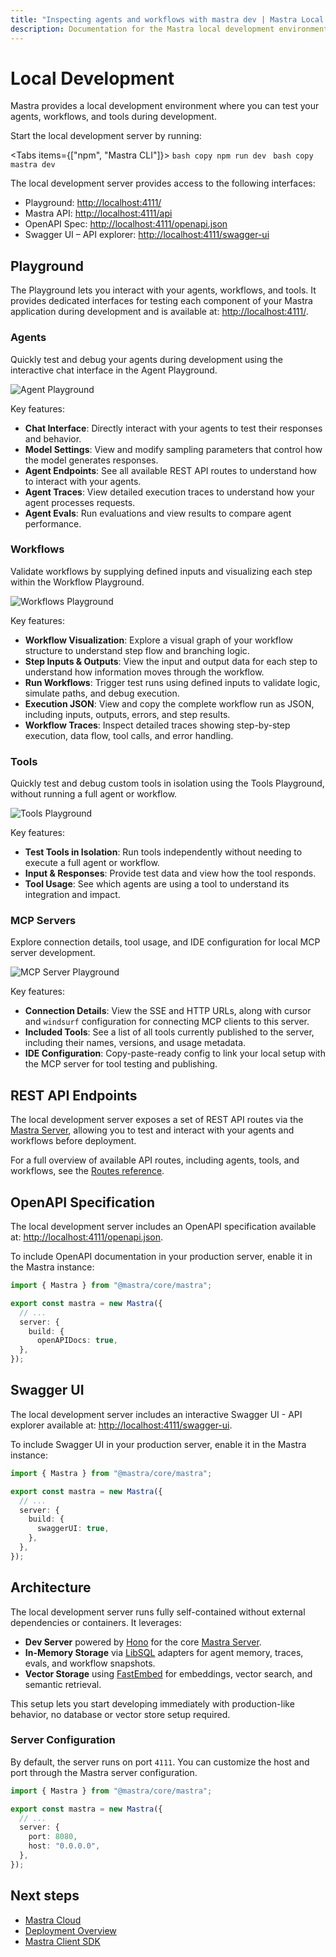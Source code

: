 ```yaml
---
title: "Inspecting agents and workflows with mastra dev | Mastra Local Dev Docs"
description: Documentation for the Mastra local development environment for Mastra applications.
---
```



# Local Development

Mastra provides a local development environment where you can test your agents, workflows, and tools during development.

Start the local development server by running:

<Tabs items={["npm", "Mastra CLI"]}>
  <Tab>
    ```bash copy
    npm run dev
    ```
  </Tab>
  <Tab>
    ```bash copy
    mastra dev
    ```
  </Tab>
</Tabs>

The local development server provides access to the following interfaces:

- Playground: [http://localhost:4111/](http://localhost:4111/)
- Mastra API: [http://localhost:4111/api](http://localhost:4111/api)
- OpenAPI Spec: [http://localhost:4111/openapi.json](http://localhost:4111/openapi.json)
- Swagger UI – API explorer: [http://localhost:4111/swagger-ui](http://localhost:4111/swagger-ui)

## Playground

The Playground lets you interact with your agents, workflows, and tools. It provides dedicated interfaces for testing each component of your Mastra application during development and is available at: [http://localhost:4111/](http://localhost:4111/).

### Agents

Quickly test and debug your agents during development using the interactive chat interface in the Agent Playground.

<Image src="/image/local-dev/local-dev-agents-playground.jpg" alt="Agent Playground" width={1512} height={945} />

Key features:

- **Chat Interface**: Directly interact with your agents to test their responses and behavior.
- **Model Settings**: View and modify sampling parameters that control how the model generates responses.
- **Agent Endpoints**: See all available REST API routes to understand how to interact with your agents.
- **Agent Traces**: View detailed execution traces to understand how your agent processes requests.
- **Agent Evals**: Run evaluations and view results to compare agent performance.

### Workflows

Validate workflows by supplying defined inputs and visualizing each step within the Workflow Playground.

<Image src="/image/local-dev/local-dev-workflow-playground.jpg" alt="Workflows Playground" width={1512} height={945} />

Key features:

- **Workflow Visualization**: Explore a visual graph of your workflow structure to understand step flow and branching logic.
- **Step Inputs & Outputs**: View the input and output data for each step to understand how information moves through the workflow.
- **Run Workflows**: Trigger test runs using defined inputs to validate logic, simulate paths, and debug execution.
- **Execution JSON**: View and copy the complete workflow run as JSON, including inputs, outputs, errors, and step results.
- **Workflow Traces**: Inspect detailed traces showing step-by-step execution, data flow, tool calls, and error handling.

### Tools

Quickly test and debug custom tools in isolation using the Tools Playground, without running a full agent or workflow.

<Image src="/image/local-dev/local-dev-tools-playground.jpg" alt="Tools Playground" width={1512} height={945} />

Key features:

- **Test Tools in Isolation**: Run tools independently without needing to execute a full agent or workflow.
- **Input & Responses**: Provide test data and view how the tool responds.
- **Tool Usage**: See which agents are using a tool to understand its integration and impact.

### MCP Servers

Explore connection details, tool usage, and IDE configuration for local MCP server development.

<Image src="/image/local-dev/local-dev-mcp-server-playground.jpg" alt="MCP Server Playground" width={1512} height={945} />

Key features:

- **Connection Details**: View the SSE and HTTP URLs, along with cursor and `windsurf` configuration for connecting MCP clients to this server.
- **Included Tools**: See a list of all tools currently published to the server, including their names, versions, and usage metadata.
- **IDE Configuration**: Copy-paste-ready config to link your local setup with the MCP server for tool testing and publishing.

## REST API Endpoints

The local development server exposes a set of REST API routes via the [Mastra Server](/docs/deployment/server), allowing you to test and interact with your agents and workflows before deployment.

For a full overview of available API routes, including agents, tools, and workflows, see the [Routes reference](/reference/cli/dev#routes).

## OpenAPI Specification

The local development server includes an OpenAPI specification available at: [http://localhost:4111/openapi.json](http://localhost:4111/openapi.json).

To include OpenAPI documentation in your production server, enable it in the Mastra instance:

```typescript {7} filename="src/mastra/index.ts" showLineNumbers copy
import { Mastra } from "@mastra/core/mastra";

export const mastra = new Mastra({
  // ...
  server: {
    build: {
      openAPIDocs: true,
  },
});
```

## Swagger UI

The local development server includes an interactive Swagger UI - API explorer available at: [http://localhost:4111/swagger-ui](http://localhost:4111/swagger-ui).

To include Swagger UI in your production server, enable it in the Mastra instance:

```typescript {7} filename="src/mastra/index.ts" showLineNumbers copy
import { Mastra } from "@mastra/core/mastra";

export const mastra = new Mastra({
  // ...
  server: {
    build: {
      swaggerUI: true,
    },
  },
});
```

## Architecture

The local development server runs fully self-contained without external dependencies or containers. It leverages:

- **Dev Server** powered by [Hono](https://hono.dev) for the core [Mastra Server](/docs/deployment/server).
- **In-Memory Storage** via [LibSQL](https://libsql.org/) adapters for agent memory, traces, evals, and workflow snapshots.
- **Vector Storage** using [FastEmbed](https://github.com/qdrant/fastembed) for embeddings, vector search, and semantic retrieval.

This setup lets you start developing immediately with production-like behavior, no database or vector store setup required.

### Server Configuration

By default, the server runs on port `4111`. You can customize the host and port through the Mastra server configuration.

```typescript {6,7} filename="src/mastra/index.ts" showLineNumbers copy
import { Mastra } from "@mastra/core/mastra";

export const mastra = new Mastra({
  // ...
  server: {
    port: 8080,
    host: "0.0.0.0",
  },
});
```


## Next steps

- [Mastra Cloud](/docs/mastra-cloud/overview)
- [Deployment Overview](/docs/deployment/overview)
- [Mastra Client SDK](/docs/client-js/overview)
